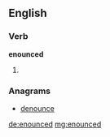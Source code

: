 ==English==

===Verb===
'''enounced'''

# {{past of|enounce}}

===Anagrams===
* [[denounce#English|denounce]]

[[de:enounced]]
[[mg:enounced]]